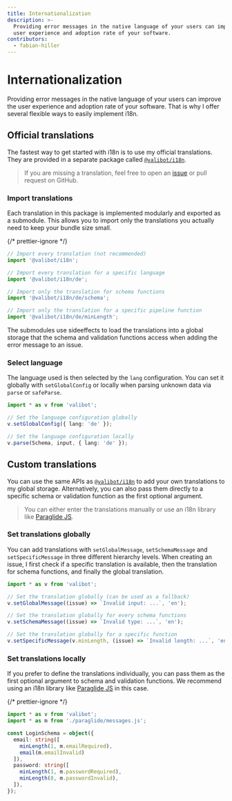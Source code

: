 ```yaml
---
title: Internationalization
description: >-
  Providing error messages in the native language of your users can improve the 
  user experience and adoption rate of your software.
contributors:
  - fabian-hiller
---
```



# Internationalization

Providing error messages in the native language of your users can improve the user experience and adoption rate of your software. That is why I offer several flexible ways to easily implement i18n.

## Official translations

The fastest way to get started with i18n is to use my official translations. They are provided in a separate package called [`@valibot/i18n`](https://github.com/fabian-hiller/valibot/tree/main/packages/i18n).

> If you are missing a translation, feel free to open an [issue](https://github.com/fabian-hiller/valibot/issues/new) or pull request on GitHub.

### Import translations

Each translation in this package is implemented modularly and exported as a submodule. This allows you to import only the translations you actually need to keep your bundle size small.

{/* prettier-ignore */}
```ts
// Import every translation (not recommended)
import '@valibot/i18n';

// Import every translation for a specific language
import '@valibot/i18n/de';

// Import only the translation for schema functions
import '@valibot/i18n/de/schema';

// Import only the translation for a specific pipeline function
import '@valibot/i18n/de/minLength';
```

The submodules use sideeffects to load the translations into a global storage that the schema and validation functions access when adding the error message to an issue.

### Select language

The language used is then selected by the `lang` configuration. You can set it globally with <Link href="/api/setGlobalConfig/">`setGlobalConfig`</Link> or locally when parsing unknown data via <Link href="/api/parse/">`parse`</Link> or <Link href="/api/safeParse/">`safeParse`</Link>.

```ts
import * as v from 'valibot';

// Set the language configuration globally
v.setGlobalConfig({ lang: 'de' });

// Set the language configuration locally
v.parse(Schema, input, { lang: 'de' });
```

## Custom translations

You can use the same APIs as [`@valibot/i18n`](https://github.com/fabian-hiller/valibot/tree/main/packages/i18n) to add your own translations to my global storage. Alternatively, you can also pass them directly to a specific schema or validation function as the first optional argument.

> You can either enter the translations manually or use an i18n library like [Paraglide JS](https://inlang.com/m/gerre34r/library-inlang-paraglideJs).

### Set translations globally

You can add translations with <Link href="/api/setGlobalMessage/">`setGlobalMessage`</Link>, <Link href="/api/setSchemaMessage/">`setSchemaMessage`</Link> and <Link href="/api/setSpecificMessage/">`setSpecificMessage`</Link> in three different hierarchy levels. When creating an issue, I first check if a specific translation is available, then the translation for schema functions, and finally the global translation.

```ts
import * as v from 'valibot';

// Set the translation globally (can be used as a fallback)
v.setGlobalMessage((issue) => `Invalid input: ...`, 'en');

// Set the translation globally for every schema functions
v.setSchemaMessage((issue) => `Invalid type: ...`, 'en');

// Set the translation globally for a specific function
v.setSpecificMessage(v.minLength, (issue) => `Invalid length: ...`, 'en');
```

### Set translations locally

If you prefer to define the translations individually, you can pass them as the first optional argument to schema and validation functions. We recommend using an i18n library like [Paraglide JS](https://inlang.com/m/gerre34r/library-inlang-paraglideJs) in this case.

{/* prettier-ignore */}
```ts
import * as v from 'valibot';
import * as m from './paraglide/messages.js';

const LoginSchema = object({
  email: string([
    minLength(1, m.emailRequired),
    email(m.emailInvalid)
  ]),
  password: string([
    minLength(1, m.passwordRequired),
    minLength(8, m.passwordInvalid),
  ]),
});
```
